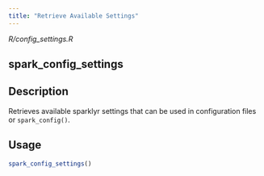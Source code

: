 ```yaml
---
title: "Retrieve Available Settings"
---
```


*R/config_settings.R*

## spark_config_settings

## Description
Retrieves available sparklyr settings that can be used in configuration files or `spark_config()`. 


## Usage
```r
spark_config_settings() 
```









